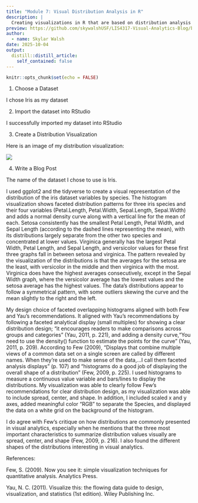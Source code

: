 ```yaml
---
title: "Module 7: Visual Distribution Analysis in R"
description: |
  Creating visualizations in R that are based on distribution analysis
preview: https://github.com/skywalshUSF/LIS4317-Visual-Analytics-Blog/blob/main/_posts/2025-10-04-module-7-assignment/LIS4317_mod7.png?raw=true
author:
  - name: Skylar Walsh
date: 2025-10-04
output:
  distill::distill_article:
    self_contained: false
---
```


```r
knitr::opts_chunk$set(echo = FALSE)
```

1.  Choose a Dataset

I chose Iris as my dataset

2.  Import the dataset into RStudio

I successfully imported my dataset into RStudio

3.  Create a Distribution Visualization

Here is an image of my distribution visualization:

[![](LIS4317_mod7.png)](LIS4317_mod7.png)

4.  Write a Blog Post

The name of the dataset I chose to use is Iris.

I used ggplot2 and the tidyverse to create a visual representation of the distribution of the iris dataset variables by species. The histogram visualization shows faceted distribution patterns for three iris species and their four variables (Petal.Length, Petal.Width, Sepal.Length, Sepal.Width) and adds a normal density curve along with a vertical line for the mean of each. Setosa consistently has the smallest Petal Length, Petal Width, and Sepal Length (according to the dashed lines representing the mean), with its distributions largely separate from the other two species and concentrated at lower values. Virginica generally has the largest Petal Width, Petal Length, and Sepal Length, and versicolor values for these first three graphs fall in between setosa and virginica. The pattern revealed by the visualization of the distributions is that the averages for the setosa are the least, with versicolor in the middle and then virginica with the most. Virginica does have the highest averages consecutively, except in the Sepal Width graph, where the versicolor average has the lowest values and the setosa average has the highest values. The data's distributions appear to follow a symmetrical pattern, with some outliers skewing the curve and the mean slightly to the right and the left.

My design choice of faceted overlapping histograms aligned with both Few and Yau's recommendations. It aligned with Yau's recommendations by following a faceted analytical display (small multiples) for showing a clear distribution design; "it encourages readers to make comparisons across groups and categories" (Yau, 2011, p. 221), and adding a density curve,"You need to use the density() function to estimate the points for the curve" (Yau, 2011, p. 209). According to Few (2009), "Displays that combine multiple views of a common data set on a single screen are called by different names. When they're used to make sense of the data,...I call them faceted analysis displays" (p. 107) and "histograms do a good job of displaying the overall shape of a distribution" (Few, 2009, p. 225). I used histograms to measure a continuous value variable and bars/lines to display the distributions. My visualization was able to clearly follow Few's recommendations for clear distribution design, as my visualization was able to include spread, center, and shape. In addition, I included scaled x and y axes, added meaningful color "RGB" to separate the Species, and displayed the data on a white grid on the background of the histogram.

I do agree with Few's critique on how distributions are commonly presented in visual analytics, especially when he mentions that the three most important characteristics to summarize distribution values visually are spread, center, and shape (Few, 2009, p. 216). I also found the different shapes of the distributions interesting in visual analytics.

References:

Few, S. (2009). Now you see it: simple visualization techniques for quantitative analysis. Analytics Press.

Yau, N. C. (2011). Visualize this: the flowing data guide to design, visualization, and statistics (1st edition). Wiley Publishing Inc.
